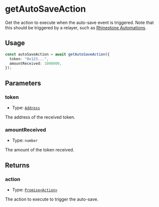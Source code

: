 # getAutoSaveAction

Get the action to execute when the auto-save event is triggered. Note that this should be triggered by a relayer, such as [Rhinestone Automations](/automations).

## Usage

```typescript copy
const autoSaveAction = await getAutoSaveAction({
  token: "0x123...",
  amountReceived: 1000000,
});
```

## Parameters

### token

- Type: [`Address`](https://viem.sh/docs/glossary/types#address)

The address of the received token.

### amountReceived

- Type: `number`

The amount of the token received.

## Returns

### action

- Type: [`Promise<Action>`](/module-sdk/glossary/types#action)

The action to execute to trigger the auto-save.
